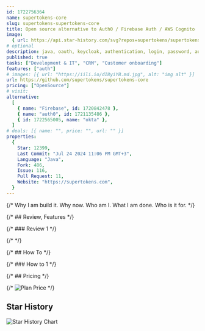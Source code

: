 ```yaml
---
id: 1722756364
name: supertokens-core
slug: supertokens-supertokens-core
title: Open source alternative to Auth0 / Firebase Auth / AWS Cognito
image:
  { url: https://api.star-history.com/svg?repos=supertokens/supertokens-core }
# optional
description: java, oauth, keycloak, authentication, login, password, auth0, session-management, signin, aws-cognito, social-login, firebase-auth, passwordless, hacktoberfest, passwordless-login, passwordless-authentication, supertokens, email-password, email-password-login,  ,
published: true
tasks: ["Development & IT", "CRM", "Customer onboarding"]
features: ["auth"]
# images: [{ url: "https://iili.io/dI8yiYB.md.jpg", alt: "img alt" }]
url: https://github.com/supertokens/supertokens-core
pricing: ["OpenSource"]
# visit:
alternative:
  [
    { name: "Firebase", id: 1720842478 },
    { name: "auth0", id: 1721135486 },
    { id: 1722565005, name: "okta" },
  ]
# deals: [{ name: "", price: "", url: "" }]
properties:
  {
    Star: 12399,
    Last Commit: "Jul 24 2024 11:06 PM GMT+3",
    Language: "Java",
    Fork: 486,
    Issue: 116,
    Pull Request: 11,
    Website: "https://supertokens.com",
  }
---
```


{/* Why I am build it. Why now. Who am I. What I am done. Who is it for. */}

{/* ## Review, Features */}

{/* ### Review 1 */}

{/* <DetailYoutube videoId="" startTime={0} /> */}

{/* ## How To */}

{/* ### How to 1 */}

{/* ## Pricing */}

{/* <Img src="" alt="Plan Price" /> */}

## Star History

![Star History Chart](https://api.star-history.com/svg?repos=supertokens/supertokens-core)
